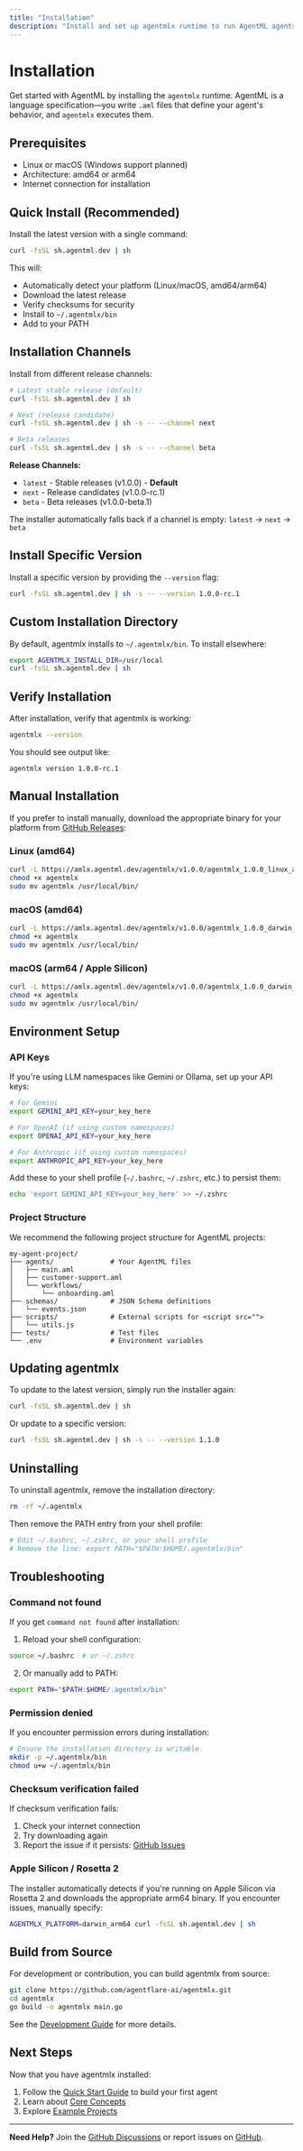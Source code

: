```yaml
---
title: "Installation"
description: "Install and set up agentmlx runtime to run AgentML agents"
---
```


# Installation

Get started with AgentML by installing the `agentmlx` runtime. AgentML is a language specification—you write `.aml` files that define your agent's behavior, and `agentmlx` executes them.

## Prerequisites

- Linux or macOS (Windows support planned)
- Architecture: amd64 or arm64
- Internet connection for installation

## Quick Install (Recommended)

Install the latest version with a single command:

```bash
curl -fsSL sh.agentml.dev | sh
```

This will:
- Automatically detect your platform (Linux/macOS, amd64/arm64)
- Download the latest release
- Verify checksums for security
- Install to `~/.agentmlx/bin`
- Add to your PATH

## Installation Channels

Install from different release channels:

```bash
# Latest stable release (default)
curl -fsSL sh.agentml.dev | sh

# Next (release candidate)
curl -fsSL sh.agentml.dev | sh -s -- --channel next

# Beta releases
curl -fsSL sh.agentml.dev | sh -s -- --channel beta
```

**Release Channels:**
- `latest` - Stable releases (v1.0.0) - **Default**
- `next` - Release candidates (v1.0.0-rc.1)
- `beta` - Beta releases (v1.0.0-beta.1)

The installer automatically falls back if a channel is empty: `latest` → `next` → `beta`

## Install Specific Version

Install a specific version by providing the `--version` flag:

```bash
curl -fsSL sh.agentml.dev | sh -s -- --version 1.0.0-rc.1
```

## Custom Installation Directory

By default, agentmlx installs to `~/.agentmlx/bin`. To install elsewhere:

```bash
export AGENTMLX_INSTALL_DIR=/usr/local
curl -fsSL sh.agentml.dev | sh
```

## Verify Installation

After installation, verify that agentmlx is working:

```bash
agentmlx --version
```

You should see output like:

```
agentmlx version 1.0.0-rc.1
```

## Manual Installation

If you prefer to install manually, download the appropriate binary for your platform from [GitHub Releases](https://github.com/agentflare-ai/agentmlx/releases):

### Linux (amd64)

```bash
curl -L https://amlx.agentml.dev/agentmlx/v1.0.0/agentmlx_1.0.0_linux_amd64 -o agentmlx
chmod +x agentmlx
sudo mv agentmlx /usr/local/bin/
```

### macOS (amd64)

```bash
curl -L https://amlx.agentml.dev/agentmlx/v1.0.0/agentmlx_1.0.0_darwin_amd64 -o agentmlx
chmod +x agentmlx
sudo mv agentmlx /usr/local/bin/
```

### macOS (arm64 / Apple Silicon)

```bash
curl -L https://amlx.agentml.dev/agentmlx/v1.0.0/agentmlx_1.0.0_darwin_arm64 -o agentmlx
chmod +x agentmlx
sudo mv agentmlx /usr/local/bin/
```

## Environment Setup

### API Keys

If you're using LLM namespaces like Gemini or Ollama, set up your API keys:

```bash
# For Gemini
export GEMINI_API_KEY=your_key_here

# For OpenAI (if using custom namespaces)
export OPENAI_API_KEY=your_key_here

# For Anthropic (if using custom namespaces)
export ANTHROPIC_API_KEY=your_key_here
```

Add these to your shell profile (`~/.bashrc`, `~/.zshrc`, etc.) to persist them:

```bash
echo 'export GEMINI_API_KEY=your_key_here' >> ~/.zshrc
```

### Project Structure

We recommend the following project structure for AgentML projects:

```
my-agent-project/
├── agents/              # Your AgentML files
│   ├── main.aml
│   ├── customer-support.aml
│   └── workflows/
│       └── onboarding.aml
├── schemas/             # JSON Schema definitions
│   └── events.json
├── scripts/             # External scripts for <script src="">
│   └── utils.js
├── tests/               # Test files
└── .env                 # Environment variables
```

## Updating agentmlx

To update to the latest version, simply run the installer again:

```bash
curl -fsSL sh.agentml.dev | sh
```

Or update to a specific version:

```bash
curl -fsSL sh.agentml.dev | sh -s -- --version 1.1.0
```

## Uninstalling

To uninstall agentmlx, remove the installation directory:

```bash
rm -rf ~/.agentmlx
```

Then remove the PATH entry from your shell profile:

```bash
# Edit ~/.bashrc, ~/.zshrc, or your shell profile
# Remove the line: export PATH="$PATH:$HOME/.agentmlx/bin"
```

## Troubleshooting

### Command not found

If you get `command not found` after installation:

1. Reload your shell configuration:
```bash
source ~/.bashrc  # or ~/.zshrc
```

2. Or manually add to PATH:
```bash
export PATH="$PATH:$HOME/.agentmlx/bin"
```

### Permission denied

If you encounter permission errors during installation:

```bash
# Ensure the installation directory is writable
mkdir -p ~/.agentmlx/bin
chmod u+w ~/.agentmlx/bin
```

### Checksum verification failed

If checksum verification fails:

1. Check your internet connection
2. Try downloading again
3. Report the issue if it persists: [GitHub Issues](https://github.com/agentflare-ai/agentml/issues)

### Apple Silicon / Rosetta 2

The installer automatically detects if you're running on Apple Silicon via Rosetta 2 and downloads the appropriate arm64 binary. If you encounter issues, manually specify:

```bash
AGENTMLX_PLATFORM=darwin_arm64 curl -fsSL sh.agentml.dev | sh
```

## Build from Source

For development or contribution, you can build agentmlx from source:

```bash
git clone https://github.com/agentflare-ai/agentmlx.git
cd agentmlx
go build -o agentmlx main.go
```

See the [Development Guide](/contributing/development) for more details.

## Next Steps

Now that you have agentmlx installed:

1. Follow the [Quick Start Guide](/quick-start) to build your first agent
2. Learn about [Core Concepts](/concepts/event-driven-llm)
3. Explore [Example Projects](https://github.com/agentflare-ai/agentml/tree/main/examples)

---

**Need Help?** Join the [GitHub Discussions](https://github.com/agentflare-ai/agentml/discussions) or report issues on [GitHub](https://github.com/agentflare-ai/agentml/issues).
